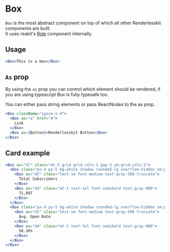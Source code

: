 
# Box

`Box` is the most abstract component on top of which all other Renderlesskit
components are built.  
It uses reakit's [Role](https://reakit.io/docs/role/) component internally.

<ComponentLinks github="box" story="primitives-box" />

## Usage

```jsx live
<Box>This is a box</Box>
```

## `As` prop

By using the `as` prop you can control which element should be rendered, if you
are using typescript Box is fully typesafe too.

You can either pass string elements or pass ReactNodes to the as prop.

```jsx live
<Box className="space-x-4">
  <Box as="a" href="#">
    Link
  </Box>
  <Box as={Button}>Renderlesskit Button</Box>
</Box>
```

## Card example

```jsx live
<Box as="dl" class="mt-5 grid grid-cols-1 gap-5 sm:grid-cols-2">
  <Box class="px-4 py-5 bg-white shadow rounded-lg overflow-hidden sm:p-6">
    <Box as="dt" class="text-sm font-medium text-gray-500 truncate">
      Total Subscribers
    </Box>
    <Box as="dd" class="mt-1 text-3xl font-semibold text-gray-900">
      71,897
    </Box>
  </Box>
  <Box class="px-4 py-5 bg-white shadow rounded-lg overflow-hidden sm:p-6">
    <Box as="dt" class="text-sm font-medium text-gray-500 truncate">
      Avg. Open Rate
    </Box>
    <Box as="dd" class="mt-1 text-3xl font-semibold text-gray-900">
      58.16%
    </Box>
  </Box>
</Box>
```
